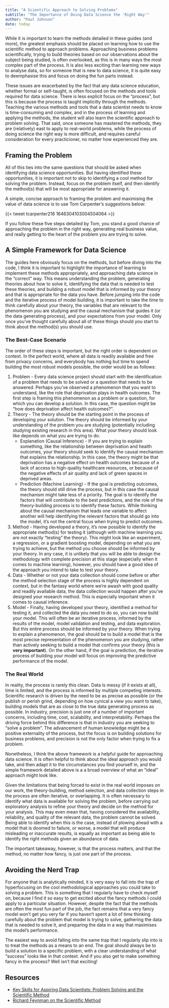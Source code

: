 ```yaml
---
title: "A Scientific Approach to Solving Problems"
subtitle: "The Importance of Doing Data Science the 'Right Way'"
author: "Paul Johnson"
date: today
---
```


While it is important to learn the methods detailed in these guides (and more), the greatest emphasis should be placed on learning how to use the scientific method to approach problems. Approaching business problems scientifically, trying to build theories based on our observations about the subject being studied, is often overlooked, as this is in many ways the most complex part of the process. It is also less exciting than learning new ways to analyse data, so for someone that is new to data science, it is quite easy to deemphasise this and focus on doing the fun parts instead.

These issues are exacerbated by the fact that any data science education, whether formal or self-taught, is often focused on the methods and tools required for data science. There is less explicit focus on the "process", but this is because the process is taught implicitly through the methods. Teaching the various methods and tools that a data scientist needs to know is time-consuming and complex, and in the process of learning and applying the methods, the student will also learn the scientific approach to problem solving. That said, once someone has mastered the methods, they are (relatively) east to apply to real-world problems, while the process of doing science the right way is more difficult, and requires careful consideration for every practicioner, no matter how experienced they are.

## Framing the Problem

All of this ties into the same questions that should be asked when identifying data science opportunities. But having identified these opportunities, it is important not to skip to identifying a cool method for solving the problem. Instead, focus on the problem itself, and then identify the method(s) that will be most appropriate for answering it.

A simple, concise approach to framing the problem and maximising the value of data science is to use Tom Carpenter's suggestions below:

{{< tweet tcarpenter216 1646304103004504064 >}}

If you follow these five steps detailed by Tom, you stand a good chance of approaching the problem in the right way, generating real business value, and really getting to the heart of the problem you are trying to solve.

## A Simple Framework for Data Science

The guides here obviously focus on the methods, but before diving into the code, I think it is important to highlight the importance of learning to implement these methods appropriately, and approaching data science in the "correct" way. This means understanding the problem, generating theories about how to solve it, identifying the data that is needed to test these theories, and building a robust model that is informed by your theory and that is appropriate for the data you have. Before jumping into the code and the iterative process of model building, it is important to take the time to think carefully about your theory, the variables that are relevant to the phenomenon you are studying and the causal mechanism that guides it (or the data generating process), and your expectations from your model. Only once you've thought carefully about all of these things should you start to think about the method(s) you should use.

### The Best-Case Scenario

The order of these steps is important, but the right order is dependent on context. In the perfect world, where all data is readily available and free from privacy concerns, and everybody has nothing but time to spend building the most robust models possible, the order would be as follows:

1. Problem - Every data science project should start with the identification of a problem that needs to be solved or a question that needs to be answered. Perhaps you've observed a phenomenon that you want to understand, like the role that deprivation plays in health outcomes. The first step is framing this phenomenon as a problem or a question, for which you can develop a solution. In this case, the question might be "how does deprivation affect health outcomes?".
2. Theory - The theory should be the starting point in the process of developing your solution. The theory should be informed by your understanding of the problem you are studying (potentially including studying existing research in this area). What your theory should look like depends on what you are trying to do.
   - Explanation (Causal Inference) - If you are trying to explain something, like the relationship between deprivation and health outcomes, your theory should seek to identify the causal mechanism that explains the relationship. In this case, the theory might be that deprivation has a negative effect on health outcomes because of a lack of access to high-quality healthcare resources, or because of the negative effects of air quality and lack of green spaces in deprived areas.
   - Prediction (Machine Learning) - If the goal is predicting outcomes, the theory should still drive the process, but in this case the causal mechanism might take less of a priority. The goal is to identify the factors that will contribute to the best predictions, and the role of the theory-building process is to identify these factors. While thinking about the causal mechanism that leads one variable to affect another will help identifying the relevant factors that should go into the model, it's not the central focus when trying to predict outcomes.
3. Method - Having developed a theory, it's now possible to identify the appropriate method(s) for testing it (although with machine learning you are not exactly "testing" the theory). This might look like an experiment, a regression, or a gradient boosting model, depending on what you are trying to achieve, but the method you choose should be informed by your theory. In any case, it is unlikely that you will be able to design the methodology with complete precision at this stage (especially when it comes to machine learning), however, you should have a good idea of the approach you intend to take to test your theory.
4. Data - Whether or not your data collection should come before or after the method selection stage of the process is highly dependent on context, but in the fantasy world where we're awash with good quality and readily available data, the data collection would happen after you've designed your research method. This is especially important when it comes to causal inference.
5. Model - Finally, having developed your theory, identified a method for testing it, and collected the data you need to do so, you can now build your model. This will often be an iterative process, informed by the results of the model, model validation and testing, and data exploration. But this entire process should be informed by your theory. When trying to explain a phenomenon, the goal should be to build a model that is the most precise representation of the phenomenon you are studying, rather than actively seeking to build a model that confirms your theory (this is **very important**). On the other hand, if the goal is prediction, the iterative process of building your model will focus on improving the predictive performance of the model.

### The Real World

In reality, the process is rarely this clean. Data is messy (if it exists at all), time is limited, and the process is informed by multiple competing interests. Scientific research is driven by the need to be as precise as possible (or the publish or perish grind, depending on how cynical a view you want to take), building models that are as close to the true data generating process as possible. In industry, precision is just one of a number of important concerns, including time, cost, scalability, and interpretability. Perhaps the driving force behind this difference is that in industry you are seeking to "solve a problem". The advancement of human knowledge might be a positive externality of the process, but the focus is on building solutions for business problems, and precision is not the only factor when trying to fix a problem.

Nonetheless, I think the above framework is a helpful guide for approaching data science. It is often helpful to think about the ideal approach you would take, and then adapt it to the circumstances you find yourself in, and the simple framework detailed above is a a broad overview of what an "ideal" approach might look like.

Given the limitations that being forced to exist in the real world imposes on our work, the theory-building, method selection, and data collection steps in the process are often iterative, or overlapping. It is often necessary to identify what data is available for solving the problem, before carrying out exploratory analysis to refine your theory and decide on the method for your analysis. This may even mean that, having considered the availability, reliability, and quality of the relevant data, the problem cannot be solved. Being able to identify when this is the case, instead of plowing ahead with a model that is doomed to failure, or worse, a model that will produce misleading or inaccurate results, is equally as important as being able to identify the right methods given an abundance of data.

The important takeaway, however, is that the process matters, and that the method, no matter how fancy, is just one part of the process.

## Avoiding the Nerd Trap

For anyone that is analytically minded, it is very easy to fall into the trap of hyperfocusing on the cool methodological approaches you could take to solving a problem. This is something that I regularly have to check myself on, because I find it so easy to get excited about the fancy methods I could apply to a particular situation. However, despite the fact that the methods are often the most fun part of the job, the fact remains that a very fancy model won't get you very far if you haven't spent a lot of time thinking carefully about the problem that model is trying to solve, gathering the data that is needed to solve it, and preparing the data in a way that maximises the model's performance.

The easiest way to avoid falling into the same trap that I regularly slip into is to treat the methods as a means to an end. The goal should always be to build a solution to a specific problem, with a clear understanding of what "success" looks like in that context. And if you also get to make something fancy in the process? Well isn't that exciting!

## Resources

- [Key Skills for Aspiring Data Scientists: Problem Solving and the Scientific Method](https://faculty.ai/blog/key-skills-for-aspiring-data-scientists-problem-solving-and-the-scientific-method/)
- [Richard Feynman on the Scientific Method](https://research-training-centre.sps.ed.ac.uk/feynman-scientific-method-and-sociology/)
